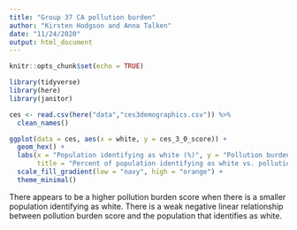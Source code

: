 ```yaml
---
title: "Group 37 CA pollution burden"
author: "Kirsten Hodgson and Anna Talken"
date: "11/24/2020"
output: html_document
---
```


```r
knitr::opts_chunk$set(echo = TRUE)

library(tidyverse)
library(here)
library(janitor)
```

```r
ces <- read.csv(here("data","ces3demographics.csv")) %>% 
  clean_names()
```

```r
ggplot(data = ces, aes(x = white, y = ces_3_0_score)) +
  geom_hex() +
  labs(x = "Population identifying as white (%)", y = "Pollution burden score",
       title = "Percent of population identifying as white vs. pollution burden in CA census tracts") +
  scale_fill_gradient(low = "navy", high = "orange") +
  theme_minimal()
```
There appears to be a higher pollution burden score when there is a smaller population identifying as white. There is a weak negative linear relationship between pollution burden score and the population that identifies as white. 
